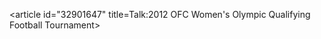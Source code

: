 <article id="32901647" title=Talk:2012 OFC Women's Olympic Qualifying Football Tournament>
	<talkpage id="32901647" title="Talk:2012 OFC Women's Olympic Qualifying Football Tournament">
{{WikiProject Olympics}}
{{WikiProject Football |class=Stub |importance=Low |Women=yes }}
	</talkpage>
</article>